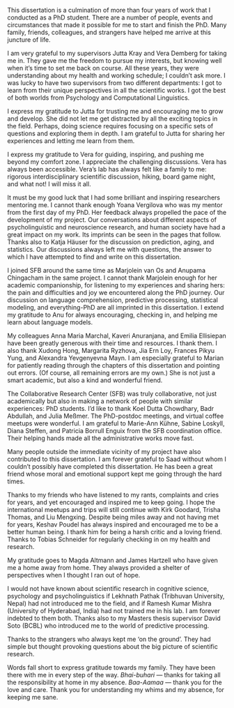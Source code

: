 <!-- To all those:\
who inspired me to arrive here, and march ahead.\
who came before me.\
who will come after me.\
who feel like giving up.\
\

आमा-बा प्रति समर्पित\ -->

This dissertation is a culmination of more than four years of work that I conducted as a PhD student.
There are a number of people, events and circumstances that made it possible for me to start and finish the PhD.
Many family, friends, colleagues, and strangers have helped me arrive at this juncture of life.

I am very grateful to my supervisors Jutta Kray and Vera Demberg for taking me in.
They gave me the freedom to pursue my interests,
but knowing well when it's time to set me back on course.
All these years, they were understanding about my health and working schedule;
I couldn't ask more.
I was lucky to have two supervisors from two different departments: I got to learn from their unique perspectives in all the scientific works.
I got the best of both worlds from Psychology and Computational Linguistics.

I express my gratitude to Jutta for trusting me and encouraging me to grow and develop.
She did not let me get distracted by all the exciting topics in the field.
Perhaps, doing science requires focusing on a specific sets of questions and exploring them in depth.
I am grateful to Jutta for sharing her experiences and letting me learn from them.

I express my gratitude to Vera for guiding, inspiring, and pushing me beyond my comfort zone.
I appreciate the challenging discussions.
Vera has always been accessible.
Vera's lab has always felt like a family to me:
rigorous interdisciplinary scientific discussion, hiking, board game night, and what not!
I will miss it all.

It must be my good luck that I had some brilliant and inspiring researchers mentoring me.
I cannot thank enough Yoana Vergilova who was my mentor from the first day of my PhD.
Her feedback always propelled the pace of the development of my project.
Our conversations about different aspects of psycholinguistic and neuroscience research, and human society have had a great impact on my work.
Its imprints can be seen in the pages that follow.
Thanks also to Katja Häuser for the discussion on prediction, aging, and statistics.
Our discussions always left me with questions, the answer to which I have attempted to find and write on this dissertation.

I joined SFB around the same time as Marjolein van Os and Anupama Chingacham in the same project.
I cannot thank Marjolein enough for her academic companionship, for listening to my experiences and sharing hers: the pain and difficulties and joy we encountered along the PhD journey.
Our discussion on language comprehension, predictive processing, statistical modeling, and everything-PhD are all imprinted in this dissertation.
I extend my gratitude to Anu for always encouraging, checking in, and helping me learn about language models.

My colleagues Anna Maria Marchal, Kaveri Anuranjana, and Emilia Ellisiepan have been greatly generous with their time and resources.
I thank them.
I also thank Xudong Hong, Margarita Ryzhova, Jia Ern Loy, Frances Pikyu Yung, and Alexandra Yevgenyevna Mayn.
I am especially grateful to Marian for patiently reading through the chapters of this dissertation and pointing out errors.
(Of course, all remaining errors are my own.)
She is not just a smart academic, but also a kind and wonderful friend.

The Collaborative Research Center (SFB) was truly collaborative, not just academically but also in making a network of people with similar experiences: PhD students.
I'd like to thank Koel Dutta Chowdhary, Badr Abdullah, and Julia Meßmer.
The PhD-postdoc meetings, and virtual coffee meetups were wonderful.
I am grateful to Marie-Ann Kühne, Sabine Loskyll, Diana Steffen, and Patricia Borrull Enguix from the SFB coordination office.
Their helping hands made all the administrative works move fast.

Many people outside the immediate vicinity of my project have also contributed to this dissertation.
I am forever grateful to Saad without whom I couldn't possibly have completed this dissertation.
He has been a great friend whose moral and emotional support kept me going through the hard times.

Thanks to my friends who have listened to my rants, complaints and cries for years, and yet encouraged and inspired me to keep going.
I hope the international meetups and trips will still continue with Kirk Goodard, Trisha Thomas, and Liu Mengxing.
Despite being miles away and not having met for years, Keshav Poudel has always inspired and encouraged me to be a better human being.
I thank him for being a harsh critic and a loving friend.
Thanks to Tobias Schneider for regularly checking in on my health and research.

My gratitude goes to Magda Altmann and James Hartzell who have given me a home away from home.
They always provided a shelter of perspectives when I thought I ran out of hope.

I would not have known about scientific research in cognitive science, psychology and psycholinguistics if Lekhnath Pathak (Tribhuvan University, Nepal) had not introduced me to the field, and if Ramesh Kumar Mishra (University of Hyderabad, India) had not trained me in his lab.
I am forever indebted to them both.
Thanks also to my Masters thesis supervisor David Soto (BCBL) who introduced me to the world of predictive processing.

Thanks to the strangers who always kept me 'on the ground'.
They had simple but thought provoking questions about the big picture of scientific research.

Words fall short to express gratitude towards my family.
They have been there with me in every step of the way.
*Bhai*-*buhari* --- thanks for taking all the responsibility at home in my absence.
*Baa*-*Aamaa* --- thank you for the love and care.
Thank you for understanding my whims and my absence, for keeping me sane.

\begin{flushright}
Pratik Bhandari \\
Universität des Saarlandes\\
Saarbrücken \\
17 October 2022
\end{flushright}
